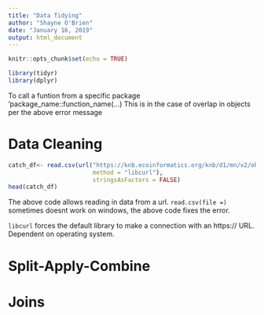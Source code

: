 ```yaml
---
title: "Data Tidying"
author: "Shayne O'Brien"
date: "January 16, 2019"
output: html_document
---
```


```r
knitr::opts_chunk$set(echo = TRUE)
```

```r
library(tidyr)
library(dplyr)
```
To call a funtion from a specific package 'package_name::function_name(...) This is in the case of overlap in objects per the above error message

# Data Cleaning
```r
catch_df<- read.csv(url("https://knb.ecoinformatics.org/knb/d1/mn/v2/object/df35b.302.1", 
                        method = "libcurl"),
                        stringsAsFactors = FALSE)
head(catch_df)
```

The above code allows reading in data from a url. `read.csv(file =)` sometimes doesnt work on windows, the above code fixes the error.

`libcurl` forces the default library to make a connection with an https:// URL. Dependent on operating system.

# Split-Apply-Combine

# Joins